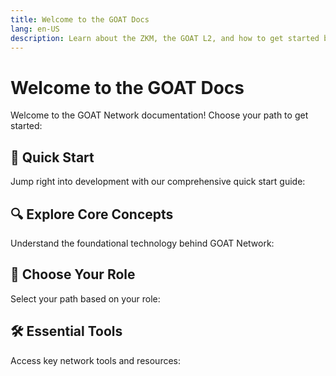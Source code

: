 ```yaml
---
title: Welcome to the GOAT Docs
lang: en-US
description: Learn about the ZKM, the GOAT L2, and how to get started building with GOAT.
---
```



# Welcome to the GOAT Docs

Welcome to the GOAT Network documentation! Choose your path to get started:

## 🚀 Quick Start
Jump right into development with our comprehensive quick start guide:
<Cards>
  <Card 
    title="Quick Start Guide" 
    href="/builders/quick-start"
  />
</Cards>

## 🔍 Explore Core Concepts
Understand the foundational technology behind GOAT Network:
<Cards>
  <Card 
    title="Bitcoin Layer 2" 
    href="/network/concepts/bitcoin" 
  />
  <Card 
    title="ZKM Infrastructure" 
    href="/network/concepts/ZKM"
  />
  <Card 
    title="Optimistic Challenge Protocol" 
    href="/network/concepts/ocp"
  />
  <Card 
    title="Decentralized Sequencing" 
    href="/network/concepts/decseq" 
  />
</Cards>

## 👥 Choose Your Role
Select your path based on your role:
<Cards>
  <Card 
    title="Application Developer" 
    href="/builders/app-developers/overview"
  />
  <Card 
    title="Sequencer Operator" 
    href="/builders/sequencers/overview"
  />
  <Card 
    title="Network Validator" 
    href="/builders/sequencers/validator"
  />
</Cards>

## 🛠 Essential Tools
Access key network tools and resources:
<Cards>
  <Card 
    title="Bridge Interface" 
    href="/network/bridged"
  />
  <Card 
    title="Network & RPC" 
    href="/network/networks-rpc"
  />
  <Card 
    title="Contract Addresses" 
    href="/network/contracts"
  />
  <Card 
    title="Explorer" 
    href="https://explorer.testnet3.goat.network"
  />
</Cards>


